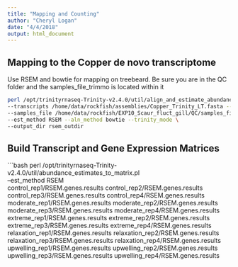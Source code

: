 ```yaml
---
title: "Mapping and Counting"
author: "Cheryl Logan"
date: "4/4/2018"
output: html_document
---
```


## Mapping to the Copper de novo transcriptome

Use RSEM and bowtie for mapping on treebeard. Be sure you are in the QC folder and the samples_file_trimmo is located within it

```bash
perl /opt/trinityrnaseq-Trinity-v2.4.0/util/align_and_estimate_abundance.pl \       # name of program
--transcripts /home/data/rockfish/assemblies/Copper_Trinity_LT.fasta --seqType fq \ # assembly and seq type
--samples_file /home/data/rockfish/EXP10_Scaur_fluct_gill/QC/samples_file_trimmo \  # samples_file location
--est_method RSEM --aln_method bowtie --trinity_mode \                              # counting and mapping method
--output_dir rsem_outdir                                                            # output directory
```

## Build Transcript and Gene Expression Matrices

```bash
perl /opt/trinityrnaseq-Trinity-v2.4.0/util/abundance_estimates_to_matrix.pl \
--est_method RSEM \
control_rep1/RSEM.genes.results control_rep2/RSEM.genes.results control_rep3/RSEM.genes.results control_rep4/RSEM.genes.results \
moderate_rep1/RSEM.genes.results moderate_rep2/RSEM.genes.results moderate_rep3/RSEM.genes.results moderate_rep4/RSEM.genes.results \
extreme_rep1/RSEM.genes.results extreme_rep2/RSEM.genes.results extreme_rep3/RSEM.genes.results extreme_rep4/RSEM.genes.results \
relaxation_rep1/RSEM.genes.results relaxation_rep2/RSEM.genes.results relaxation_rep3/RSEM.genes.results relaxation_rep4/RSEM.genes.results \
upwelling_rep1/RSEM.genes.results upwelling_rep2/RSEM.genes.results upwelling_rep3/RSEM.genes.results upwelling_rep4/RSEM.genes.results 
